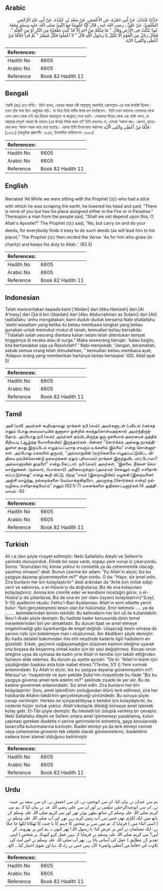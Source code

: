 ## Arabic


<div dir="rtl" lang="ar" style={{fontSize:'larger',backgroundColor:'#f8f9fa',padding:20}}>
حَدَّثَنَا عَبْدَانُ، عَنْ أَبِي حَمْزَةَ، عَنِ الأَعْمَشِ، عَنْ سَعْدِ بْنِ عُبَيْدَةَ، عَنْ أَبِي عَبْدِ الرَّحْمَنِ السُّلَمِيِّ، عَنْ عَلِيٍّ ـ رضى الله عنه ـ قَالَ كُنَّا جُلُوسًا مَعَ النَّبِيِّ صلى الله عليه وسلم وَمَعَهُ عُودٌ يَنْكُتُ فِي الأَرْضِ وَقَالَ ‏"‏ مَا مِنْكُمْ مِنْ أَحَدٍ إِلاَّ قَدْ كُتِبَ مَقْعَدُهُ مِنَ النَّارِ أَوْ مِنَ الْجَنَّةِ ‏"‏‏.‏ فَقَالَ رَجُلٌ مِنَ الْقَوْمِ أَلاَ نَتَّكِلُ يَا رَسُولَ اللَّهِ قَالَ ‏"‏ لاَ اعْمَلُوا فَكُلٌّ مُيَسَّرٌ ‏"‏ ثُمَّ قَرَأَ ‏(‏فَأَمَّا مَنْ أَعْطَى وَاتَّقَى‏)‏ الآيَةَ‏.‏
</div>
<div style={{backgroundColor:'#f8f9fa',padding:20, marginBottom: 10}}><table> <thead> <tr> <th>References:</th> <th></th> </tr> </thead> <tbody><tr><td>Hadith No</td><td>6605</td></tr><tr><td>Arabic No</td><td>6605</td></tr><tr><td>Reference</td><td>Book 82 Hadith 11</td></tr></tbody></table></div>

## Bengali


<div dir="ltr" lang="bn" style={{fontSize:'larger',backgroundColor:'#f8f9fa',padding:20}}>
‘আলী (রাঃ) হতে বর্ণিত। তিনি বলেন, একবার আমরা নবী সাল্লাল্লাহু আলাইহি ওয়াসাল্লাম-এর সঙ্গে উপবিষ্ট ছিলাম। তখন তাঁর সঙ্গে ছিল একটুকরা খড়ি। যা দিয়ে তিনি মাটির উপর দাগ টানছিলেন। তিনি তখন বললেনঃ তোমাদের মাঝে এমন কোন লোক নেই যার ঠিকানা জাহান্নামে বা জান্নাতে লেখা হয়নি। লোকদের ভিতর থেকে এক ব্যক্তি বলল, হে আল্লাহর রাসূল! আমরা কি তাহলে (এর উপর) নির্ভর করব না? তিনি বললেনঃ না, তোমরা ‘আমল কর। কেননা, প্রত্যেকের জন্য ‘আমল সহজ করে দেয়া হয়েছে। এরপর তিনি তিলাওয়াত করলেনঃ فَأَمَّا مَنْ أَعْطَى وَاتَّقَى الْآيَةَ। [১৩৬২] (আধুনিক প্রকাশনী- ৬১৪৪, ইসলামিক ফাউন্ডেশন- ৬১৫২)
</div>
<div style={{backgroundColor:'#f8f9fa',padding:20, marginBottom: 10}}><table> <thead> <tr> <th>References:</th> <th></th> </tr> </thead> <tbody><tr><td>Hadith No</td><td>6605</td></tr><tr><td>Arabic No</td><td>6605</td></tr><tr><td>Reference</td><td>Book 82 Hadith 11</td></tr></tbody></table></div>

## English


<div dir="ltr" lang="en" style={{fontSize:'larger',backgroundColor:'#f8f9fa',padding:20}}>
Narrated 'Ali:While we were sitting with the Prophet (ﷺ) who had a stick with which he was scraping the earth, he lowered his head and said, "There is none of you but has his place assigned either in the Fire or in Paradise." Thereupon a man from the people said, "Shall we not depend upon this, O Allah's Apostle?" The Prophet (ﷺ) said, "No, but carry on and do your deeds, for everybody finds it easy to do such deeds (as will lead him to his place)." The Prophet (ﷺ) then recited the Verse: 'As for him who gives (in charity) and keeps his duty to Allah..' (92.5)
</div>
<div style={{backgroundColor:'#f8f9fa',padding:20, marginBottom: 10}}><table> <thead> <tr> <th>References:</th> <th></th> </tr> </thead> <tbody><tr><td>Hadith No</td><td>6605</td></tr><tr><td>Arabic No</td><td>6605</td></tr><tr><td>Reference</td><td>Book 82 Hadith 11</td></tr></tbody></table></div>

## Indonesian


<div dir="ltr" lang="id" style={{fontSize:'larger',backgroundColor:'#f8f9fa',padding:20}}>
Telah menceritakan kepada kami ['Abdan] dari [Abu Hamzah] dari [Al A'masy] dari [Sa'd bin Ubaidah] dari [Abu Abdurrahman as Sulami] dari [Ali] radliallahu 'anhu mengatakan; kami duduk-duduk bersama Nabi shallallahu 'alaihi wasallam yang ketika itu beliau membawa tongkat yang beliau gunakan untuk memukul-mukul di tanah, kemudian beliau bersabda: "Tidaklah salah seorang diantara kalian selain telah ditentukan tempat tinggalnya di neraka atau di surga." Maka seseorang berujar; 'kalau begitu, kita bertawakkal saja ya Rasulullah? ' Nabi menjawab: "Jangan, beramallah, sebab semua orang telah dimudahkan, " kemudian beliau membaca ayat; 'Adapun orang yang memberikan hartanya lantas bertaqwa' (QS. Allail ayat 5)
</div>
<div style={{backgroundColor:'#f8f9fa',padding:20, marginBottom: 10}}><table> <thead> <tr> <th>References:</th> <th></th> </tr> </thead> <tbody><tr><td>Hadith No</td><td>6605</td></tr><tr><td>Arabic No</td><td>6605</td></tr><tr><td>Reference</td><td>Book 82 Hadith 11</td></tr></tbody></table></div>

## Tamil


<div dir="ltr" lang="ta" style={{fontSize:'larger',backgroundColor:'#f8f9fa',padding:20}}>
அலீ (ரலி) அவர்கள் கூறியதாவது: நாங்கள் நபி (ஸல்) அவர்களுடன் (பகீஉல் ஃகர்கத் எனும் பொது மையவாடியில் ஜனாஸா ஒன்றில் கலந்துகொள்வதற்காக) அமர்ந்திருந்தோம். அப்போது நபி (ஸல்) அவர்கள் தம்மிடமிருந்த ஒரு குச்சியால் தரையைக் குத்திக் கீறியபடி (ஆழ்ந்த யோசனையில்) இருந்தார்கள். பின்னர் “சொர்க்கம் அல்லது நரகத்திலுள்ள தமது இருப்பிடம் எழுதப்பட்டிராத எவரும் உங்களில் இல்லை” என்று சொன்னார்கள். அப்போது மக்களில் ஒருவர், “அவ்வாறாயின் (ஏற்கெனவே எழுதப்பட்டுவிட்ட விதியை நம்பிக்கொண்டு நல்லறங்கள் ஏதும் புரியாமல்) நாங்கள் இருந்துவிட மாட்டோமா? அல்லாஹ்வின் தூதரே!” என்று கேட்டார். நபி (ஸல்) அவர்கள், “இல்லை. நீங்கள் செயலாற்றுங்கள். (நல்லார், பொல்லார்) அனைவருக்கும் (அவரவர் செல்லும் வழி) எளிதாக்கப்பட்டுள்ளது” என்று கூறி விட்டு, பிறகு “எவர் (இறைவழியில்) வழங்கி (இறைவனை) அஞ்சி வாழ்ந்து, நல்லறங்களை மெய்யாக்குகிறாரோ, அவருக்கு (சொர்க்கம் என்ற) நல்வழியை எளிதாக்குவோம்” எனும் (92:5-7) வசனங்களை ஓதிக்காட்டினார்கள்.14 அத்தியாயம் : 82
</div>
<div style={{backgroundColor:'#f8f9fa',padding:20, marginBottom: 10}}><table> <thead> <tr> <th>References:</th> <th></th> </tr> </thead> <tbody><tr><td>Hadith No</td><td>6605</td></tr><tr><td>Arabic No</td><td>6605</td></tr><tr><td>Reference</td><td>Book 82 Hadith 11</td></tr></tbody></table></div>

## Turkish


<div dir="ltr" lang="tr" style={{fontSize:'larger',backgroundColor:'#f8f9fa',padding:20}}>
Ali r.a.'den şöyle rivayet edilmiştir: Nebi Sallallahu Aleyhi ve Sellem'in yanında oturuyorduk. Elinde bir sopa vardı, sopayı yere vurup iz çıkarıyordu. Sonra: "Aranızdan hiç kimse yoktur ki cennetlik ya da cehennemlik olacağı yazılmış olmasın" dedi. Bunun üzerine bir adam: "Ey Allah'ın elçisi, biz bu yazgıya dayanıp güvenmeyelim mi?" diye sordu. O da: "Hayır, siz amel edin. Zira bunların her biri kolaylaştırılır" dedi ardından da "Artık kim (infak edip) verir ve sakınırsa, o el-Hüsna'yı da doğrularsa; Biz de ona kolayolanı kolaylaştırınz. Amma kim cimrilik eder ve kendisini müstağni görür, o el-Hüsna'yı da yalanlarsa; Biz de ona en zor olanı (isyanı) kolaylaştırınz"(Leyl, 5-10) ayetlerini okudu. Fethu'l-Bari Açıklaması: Allah'ın emri elbette yerini bulur: Yani gerçekleşmesi kesin olan bir hükümdür. Emir kelimesi ..... ya da ........ kelimelerinden birinin tekilidir. Bu kelimelerin her biri u5 ile kullanılabilir. İbnu'l-Arabi şöyle demiştir: Bu hadiste kader konusunda dinin temel meselelerinden biri yer almaktadır. Bu durum itaat ve amel etmeye engelolmadığı gibi isyankarlığa de engel değildir. Ulaşacağı kesin olmasa da yarının rızkı için beklemeye man i oluşturmaz. İbn Abdilberr şöyle demiştir: Bu hadis delaleti bakımından ilim ehli nezdinde kaderle ilgili hadislerin en güzelidir. Erkek, geçimini sağlayamadığını düşünen kadının isteğine uyarak onu boşasa da boşanmış olmak kadın için bir şeyi değiştirmez. Kocası onun isteğine uysa da uymasa da kadın yine Allah'ın kendisi için takdir ettiğinden fazlasını elde edemez. Bu durum şu ayetle aynıdır: "De ki: "Allah'ın bizim için yazdığından başkası asla bize isabet etmez."(Tevbe, 51) () Yere vurmak anlamındadır. Ey Allah'ın elçisi, biz bu yazgıya dayanıp güvenmeyelim mi?: Mansur'un 'rivayetinde ve aynı şekilde Şube'nin rivayetinde bu ifade "Biz bu yazgıya güvenip ameli terk edelim mi?" şeklinde ziyade ile yer alır. Bu da kadere güvenmek anlamındadır. Siz amel edin. Zira bunların her biri kolaylaştırılır: Soru, amel işlemEmin zorluğundan ötürü terk edilmesi, zira her halükarda Allahın takdirinin gerçekleşeceği yönündedir. Bu soruya şöyle cevap verilmiştir: Herkes ne içinyaratıldıysa o kendisi için kolaylaştırılır, bu nedenle hiçbir zorluk yoktur. Allah'ınkolaylık dilediği kimseye amel işlemek kolay gelir. Et-Tibi şöyle demiştir: Bu hikmetli bir üslupla verilmiş bir cevaptır. Nebi Sallallahu Aleyhi ve Sellem onlara amel işlememeyi yasaklamış, kulun yapması gereken ibadetle.ri yerine getirmelerini emretmiş, gayp konularında tasarrufta bulunmalarına kızmıştır. İbadet etmeyi ya da terk etmeyi cennet veya cehenneme girmenin tek sebebi olarak görmemelerini, ibadetlerin sadece birer alamet olduğunu belirtmiştir
</div>
<div style={{backgroundColor:'#f8f9fa',padding:20, marginBottom: 10}}><table> <thead> <tr> <th>References:</th> <th></th> </tr> </thead> <tbody><tr><td>Hadith No</td><td>6605</td></tr><tr><td>Arabic No</td><td>6605</td></tr><tr><td>Reference</td><td>Book 82 Hadith 11</td></tr></tbody></table></div>

## Urdu


<div dir="rtl" lang="ur" style={{fontSize:'larger',backgroundColor:'#f8f9fa',padding:20}}>
ہم سے عبدان نے بیان کیا، ان سے ابوحمزہ نے، ان سے اعمش نے، ان سے سعد بن عبیدہ نے، ان سے ابوعبدالرحمٰن سلمی نے اور ان سے علی رضی اللہ عنہ نے بیان کیا کہ ہم نبی کریم صلی اللہ علیہ وسلم کے ساتھ بیٹھے ہوئے تھے اور نبی کریم صلی اللہ علیہ وسلم کے ہاتھ میں ایک لکڑی تھی جس سے آپ زمین کرید رہے تھے اور آپ صلی اللہ علیہ وسلم نے ( اسی اثناء میں ) فرمایا کہ تم میں سے ہر شخص کا جہنم کا یا جنت کا ٹھکانا لکھا جا چکا ہے، ایک مسلمان نے اس پر عرض کیا: یا رسول اللہ! پھر کیوں نہ ہم اس پر بھروسہ کر لیں؟ نبی کریم صلی اللہ علیہ وسلم نے فرمایا کہ نہیں عمل کرو کیونکہ ہر شخص ( اپنی تقدیر کے مطابق ) عمل کی آسانی پاتا ہے۔ پھر آپ صلی اللہ علیہ وسلم نے اس آیت کی تلاوت کی «فأما من أعطى واتقى‏» الآیہ پس جس نے راہ للہ دیا اور تقویٰ اختیار کیا… الخ۔
</div>
<div style={{backgroundColor:'#f8f9fa',padding:20, marginBottom: 10}}><table> <thead> <tr> <th>References:</th> <th></th> </tr> </thead> <tbody><tr><td>Hadith No</td><td>6605</td></tr><tr><td>Arabic No</td><td>6605</td></tr><tr><td>Reference</td><td>Book 82 Hadith 11</td></tr></tbody></table></div>